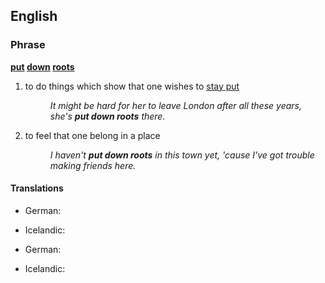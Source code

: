 ==English==

===Phrase===
'''[[put]] [[down]] [[roots]]'''

# {{idiom}} to do things which show that one wishes to [[stay put]]
#: ''It might be hard for her to leave London after all these years, she's '''put down roots''' there.''
# {{idiom}} to feel that one belong in a place
#: ''I haven't '''put down roots''' in this town yet, 'cause I've got trouble making friends here.''

====Translations====
{{trans-top|to do things or acts which show that one want to stay there}}
* German: {{t-|de|Wurzeln schlagen}}
{{trans-mid}}
* Icelandic: {{t|is|festa rætur}}
{{trans-bottom}}

{{trans-top|to feel that one belong in a place}}
* German: {{t-|de|Wurzeln schlagen}}
{{trans-mid}}
* Icelandic: {{t|is|festa rætur}}
{{trans-bottom}}